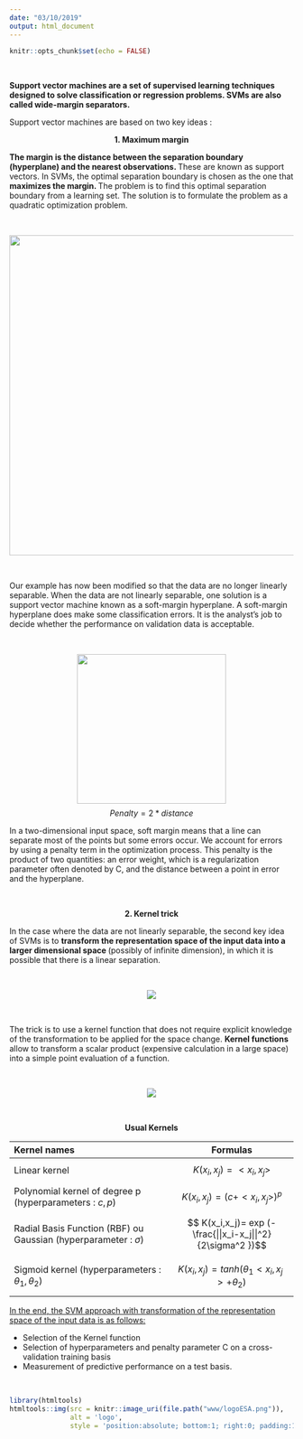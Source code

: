 ```yaml
---
date: "03/10/2019"
output: html_document
---
```


```r
knitr::opts_chunk$set(echo = FALSE)
```


&nbsp;


<strong>Support vector machines are a set of supervised learning techniques designed to solve classification or regression problems. SVMs are also called wide-margin separators.</strong>
<p></p>
Support vector machines are based on two key ideas :

<center><strong> 1. Maximum margin </strong></center>
<p>
</p>
<strong>The margin is the distance between the separation boundary (hyperplane) and the nearest observations. </strong> These are known as support vectors. In SVMs, the optimal separation boundary is chosen as the one that <strong>maximizes the margin. </strong> The problem is to find this optimal separation boundary from a learning set. The solution is to formulate the problem as a quadratic optimization problem.




&nbsp;


<center>![](www/illu1.png){width=15cm}</center>


&nbsp;


Our example has now been modified so that the data are no longer linearly separable. When the data are not linearly separable, one solution is a support vector machine known as a soft-margin hyperplane. A soft-margin hyperplane does make some classification errors. It is the analyst's job to decide whether the performance on validation data is acceptable.


&nbsp;


<p></p>
<center>![](www/pena.png){width=7cm}</center>
 $$Penalty = 2 * distance$$ 
<p></p>
In a two-dimensional input space, soft margin means that a line can separate most of the points but some errors occur. We account for errors by using a penalty term in the optimization process. This penalty is the product of two quantities: an error weight, which is a regularization parameter often denoted by C, and the distance between a point in error and the hyperplane.

&nbsp;


<center><strong> 2. Kernel trick </strong></center>
<p>
</p>
In the case where the data are not linearly separable, the second key idea of SVMs is to <strong>transform the representation space of the input data into a larger dimensional space </strong>(possibly of infinite dimension), in which it is possible that there is a linear separation. 


&nbsp;

<center>![](www/illu2.png)</center>
<p>
</p>


&nbsp;


The trick is to use a kernel function that does not require explicit knowledge of the transformation to be applied for the space change. <strong>Kernel functions</strong> allow to transform a scalar product (expensive calculation in a large space) into a simple point evaluation of a function.


&nbsp;

<center>![](www/illu3.png)</center>
<p></p>


&nbsp;


<center><strong> Usual Kernels </center></strong>

| Kernel names | Formulas |
|:-------------------------|:------------------:|
| Linear kernel | $$K(x_i,x_j) = <x_i,x_j>$$  |
| Polynomial kernel of degree p (hyperparameters : $c,p$) |$$K(x_i,x_j)=(c+<x_i,x_j>)^p$$ |
| Radial Basis Function (RBF) ou Gaussian (hyperparameter : $\sigma$) | $$ K(x_i,x_j)= exp (-\frac{||x_i-x_j||^2} {2\sigma^2 })$$ |
| Sigmoid kernel (hyperparameters : $\theta_1,\theta_2$) | $$K(x_i,x_j)= tanh (\theta_1<x_i,x_j>+ \theta_2)$$ |

<p></p>
<u>In the end, the SVM approach with transformation of the representation space of the input data is as follows:</u>

* Selection of the Kernel function
* Selection of hyperparameters and penalty parameter C on a cross-validation training basis
* Measurement of predictive performance on a test basis.


&nbsp;

```r
library(htmltools)
htmltools::img(src = knitr::image_uri(file.path("www/logoESA.png")), 
               alt = 'logo', 
               style = 'position:absolute; bottom:1; right:0; padding:10px;width:2cm')
```


&nbsp;
